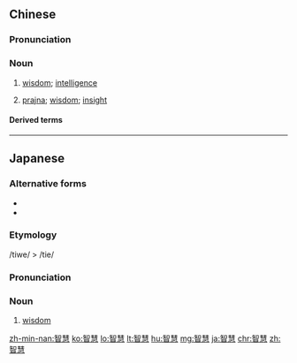 ==Chinese==
{{zh-forms}}

===Pronunciation===
{{zh-pron
|m=zhìhuì,tl=y
|c=zi3 wai6,zi3 wai3
|h=pfs=chṳ-fi
|md=dé-hiê
|mn=tì-hūi
|w=2tsr hhue
|ma=y
|mc=y
|oc=y
|cat=n
}}

===Noun===
{{zh-noun}}

# [[wisdom]]; [[intelligence]]
# {{lb|zh|Buddhism}} [[prajna]]; [[wisdom]]; [[insight]]

====Derived terms====
{{zh-der|人工智慧:artificial intelligence|智慧設計:intelligent design|智慧劍|大智慧}}

{{zh-cat|Intermediate}}

----

==Japanese==
{{ja-kanjitab|ち|え|yomi=o}}

===Alternative forms===
* {{ja-r|知恵|ちえ}}
* {{ja-r|智恵|ちえ}}

===Etymology===
/tiwe/ > /tie/

===Pronunciation===
{{ja-pron|yomi-o}}

===Noun===
{{ja-noun|ちえ|hhira=ちゑ}}

# [[wisdom]]

[[zh-min-nan:智慧]]
[[ko:智慧]]
[[lo:智慧]]
[[lt:智慧]]
[[hu:智慧]]
[[mg:智慧]]
[[ja:智慧]]
[[chr:智慧]]
[[zh:智慧]]